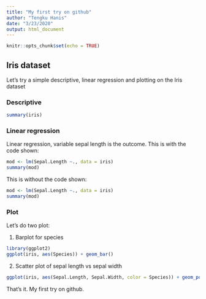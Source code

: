 ```yaml
---
title: "My first try on github"
author: "Tengku Hanis"
date: "3/23/2020"
output: html_document
---
```


```r
knitr::opts_chunk$set(echo = TRUE)
```

## Iris dataset

Let's try a simple descriptive, linear regression and plotting on the Iris dataset

### Descriptive

```r
summary(iris)
```

### Linear regression

Linear regression, variable sepal length is the outcome.
This is with the code shown:

```r
mod <- lm(Sepal.Length ~., data = iris)
summary(mod)
```

This is without the code shown:
```r
mod <- lm(Sepal.Length ~., data = iris)
summary(mod)
```

### Plot

Let's do two plot:

1) Barplot for species
```r
library(ggplot2)
ggplot(iris, aes(Species)) + geom_bar()
```

2) Scatter plot of sepal length vs sepal width
```r
ggplot(iris, aes(Sepal.Length, Sepal.Width, color = Species)) + geom_point()
```

That's it. My first try on github.

